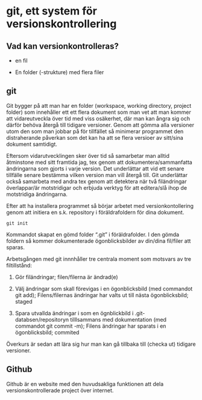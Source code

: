 # git, ett system för versionskontrollering

## Vad kan versionkontrolleras?

-   en fil

-   En folder (-strukture) med flera filer

## git

Git bygger på att man har en folder (workspace, working directory, project folder) som innehåller ett ett flera dokument som man vet att man kommer att vidareutveckla över tid med viss osäkerhet, där man kan ångra sig och därför behöva återgå till tidigare versioner. Genom att gömma alla versioner utom den som man jobbar på för tillfället så minimerar programmet den distraherande påverkan som det kan ha att se flera versioer av sitt/sina dokument samtidigt.

Eftersom vidarutvecklingen sker över tid så samarbetar man alltid åtminstone med sitt framtida jag, tex genom att dokumentera/sammanfatta ändringarna som gjorts i varje version. Det underlättar att vid ett senare tillfälle senare bestämma vilken version man vill återgå till. Git underlättar också samarbeta med andra tex genom att detektera när två filändringar överlappar/är motstridigar och erbjuda verktyg för att editera/slå ihop de motstridiga ändringarna.

Efter att ha installera programmet så börjar arbetet med versionkontollering genom att initiera en s.k. repository i föräldrafoldern för dina dokument.

```         
git init
```

Kommandot skapat en gömd folder ".git" i föräldrafolder. I den gömda foldern så kommer dokumenterade ögonblicksbilder av din/dina fil/filer att sparas.

Arbetsgången med git innnhåller tre centrala moment som motsvars av tre filtillstånd:

1.  Gör filändringar; filen/filerna är ändrad(e)

2.  Välj ändringar som skall förevigas i en ögonblicksbild (med commandot git add); Filens/filernas ändringar har valts ut till nästa ögonblicksbild; staged

3.  Spara utvallda ändringar i som en ögnblickbild i .git-databsen/repositoryn tilllsammans med dokumentation (med commandot git commit -m); Filens ändringar har sparats i en ögonblicksbild; commited

Överkurs är sedan att lära sig hur man kan gå tillbaka till (checka ut) tidigare versioner.

## Github

Github är en website med den huvudsakliga funktionen att dela versionskontrollerade project över internet.
